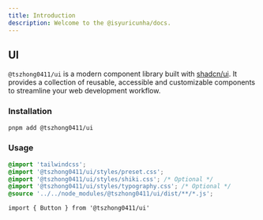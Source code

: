 ```yaml
---
title: Introduction
description: Welcome to the @isyuricunha/docs.
---
```


## UI

`@tszhong0411/ui` is a modern component library built with [shadcn/ui](https://github.com/shadcn-ui/ui). It provides a collection of reusable, accessible and customizable components to streamline your web development workflow.

### Installation

```bash
pnpm add @tszhong0411/ui
```

### Usage

```css
@import 'tailwindcss';
@import '@tszhong0411/ui/styles/preset.css';
@import '@tszhong0411/ui/styles/shiki.css'; /* Optional */
@import '@tszhong0411/ui/styles/typography.css'; /* Optional */
@source '../../node_modules/@tszhong0411/ui/dist/**/*.js';
```

```tsx
import { Button } from '@tszhong0411/ui'
```
